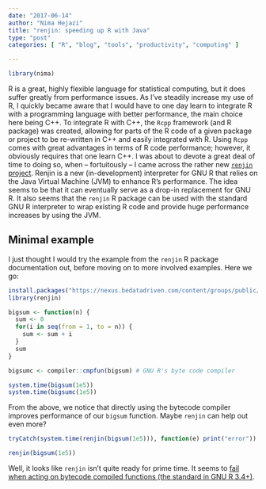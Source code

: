 ```yaml
---
date: "2017-06-14"
author: "Nima Hejazi"
title: "renjin: speeding up R with Java"
type: "post"
categories: [ "R", "blog", "tools", "productivity", "computing" ]

---
```


```r
library(nima)
```

R is a great, highly flexible language for statistical computing, but it does
suffer greatly from performance issues. As I've steadily increase my use of R, I
quickly became aware that I would have to one day learn to integrate R with a
programming language with better performance, the main choice here being C++. To
integrate R with C++, the `Rcpp` framework (and R package) was created, allowing
for parts of the R code of a given package or project to be re-written in C++
and easily integrated with R. Using `Rcpp` comes with great advantages in terms
of R code performance; however, it obviously requires that one learn C++. I was
about to devote a great deal of time to doing so, when -- fortuitously -- I came
across the rather new [`renjin` project](http://www.renjin.org/). Renjin is a
new (in-development) interpreter for GNU R that relies on the Java Virtual
Machine (JVM) to enhance R's performance. The idea seems to be that it can
eventually serve as a drop-in replacement for GNU R. It also seems that the
`renjin` R package can be used with the standard GNU R interpreter to wrap
existing R code and provide huge performance increases by using the JVM.

## Minimal example

I just thought I would try the example from the `renjin` R package documentation
out, before moving on to more involved examples. Here we go:

```r
install.packages("https://nexus.bedatadriven.com/content/groups/public/org/renjin/renjin-gnur-package/0.8.2424/renjin-gnur-package-0.8.2424.tar.gz")
library(renjin)
```

```r
bigsum <- function(n) {
  sum <- 0
  for(i in seq(from = 1, to = n)) {
    sum <- sum + i
  }
  sum
}

bigsumc <- compiler::cmpfun(bigsum) # GNU R's byte code compiler

system.time(bigsum(1e5))
system.time(bigsumc(1e5))
```

From the above, we notice that directly using the bytecode compiler improves
performance of our `bigsum` function. Maybe `renjin` can help out even more?

```r
tryCatch(system.time(renjin(bigsum(1e5))), function(e) print("error"))

renjin(bigsum(1e5))
```

Well, it looks like `renjin` isn't quite ready for prime time. It seems to [fail
when acting on bytecode compiled functions (the standard in GNU R
3.4+)](https://twitter.com/dselivanov_/status/874981607635124225).
